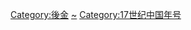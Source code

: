 {{Catnav|頁面分類|历史|年号|中国年号|清朝年号}}
{{Catnav|頁面分類|历史|各國歷史|中国历史|中国年号|清朝年号}}
{{Catnav|頁面分類|...|中国朝代|元明清|后金}}

[[Category:後金|Category:後金]]
[[Category:清朝年号|~]]
[[Category:17世纪中国年号|Category:17世纪中国年号]]
